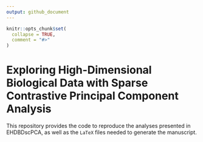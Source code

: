 ```yaml
---
output: github_document
---
```


<!-- README.md is generated from README.Rmd. Please edit that file -->

```r
knitr::opts_chunk$set(
  collapse = TRUE,
  comment = "#>"
)
```

# Exploring High-Dimensional Biological Data with Sparse Contrastive Principal Component Analysis

This repository provides the code to reproduce the analyses presented in
EHDBDscPCA, as well as the `LaTeX` files needed to generate the
manuscript.

